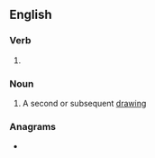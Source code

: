 ==English==

===Verb===
{{head|en|verb form}}

# {{present participle of|redraw|lang=en|nocat=1}}

===Noun===
{{en-noun}}

# A second or subsequent [[drawing]]

===Anagrams===
* {{anagrams|en|a=adeginrrw|rewarding}}